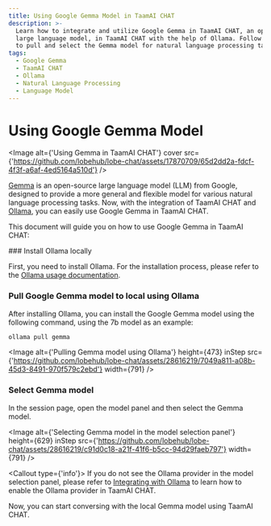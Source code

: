 ```yaml
---
title: Using Google Gemma Model in TaamAI CHAT
description: >-
  Learn how to integrate and utilize Google Gemma in TaamAI CHAT, an open-source
  large language model, in TaamAI CHAT with the help of Ollama. Follow these steps
  to pull and select the Gemma model for natural language processing tasks.
tags:
  - Google Gemma
  - TaamAI CHAT
  - Ollama
  - Natural Language Processing
  - Language Model
---
```


# Using Google Gemma Model

<Image
  alt={'Using Gemma in TaamAI CHAT'}
  cover
  src={'https://github.com/lobehub/lobe-chat/assets/17870709/65d2dd2a-fdcf-4f3f-a6af-4ed5164a510d'}
/>

[Gemma](https://blog.google/technology/developers/gemma-open-models/) is an open-source large language model (LLM) from Google, designed to provide a more general and flexible model for various natural language processing tasks. Now, with the integration of TaamAI CHAT and [Ollama](https://ollama.com/), you can easily use Google Gemma in TaamAI CHAT.

This document will guide you on how to use Google Gemma in TaamAI CHAT:

<Steps>
  ### Install Ollama locally

First, you need to install Ollama. For the installation process, please refer to the [Ollama usage documentation](/docs/usage/providers/ollama).

### Pull Google Gemma model to local using Ollama

After installing Ollama, you can install the Google Gemma model using the following command, using the 7b model as an example:

```bash
ollama pull gemma
```

<Image
  alt={'Pulling Gemma model using Ollama'}
  height={473}
  inStep
  src={'https://github.com/lobehub/lobe-chat/assets/28616219/7049a811-a08b-45d3-8491-970f579c2ebd'}
  width={791}
/>

### Select Gemma model

In the session page, open the model panel and then select the Gemma model.

<Image
  alt={'Selecting Gemma model in the model selection panel'}
  height={629}
  inStep
  src={'https://github.com/lobehub/lobe-chat/assets/28616219/c91d0c18-a21f-41f6-b5cc-94d29faeb797'}
  width={791}
/>

  <Callout type={'info'}>
    If you do not see the Ollama provider in the model selection panel, please refer to [Integrating
    with Ollama](/docs/self-hosting/examples/ollama) to learn how to enable the Ollama provider in
    TaamAI CHAT.

</Callout>
</Steps>

Now, you can start conversing with the local Gemma model using TaamAI CHAT.
